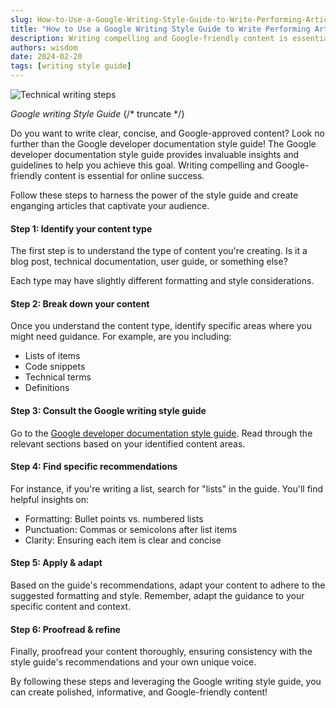 ```yaml
---
slug: How-to-Use-a-Google-Writing-Style-Guide-to-Write-Performing-Articles
title: "How to Use a Google Writing Style Guide to Write Performing Articles"
description: Writing compelling and Google-friendly content is essential. The Google developer documentation style guide provides invaluable insights and guidelines to help you achieve this goal. 
authors: wisdom
date: 2024-02-20
tags: [writing style guide]
---
```


![Technical writing steps](./img/blog-google-style-guide.png)

_Google writing Style Guide_
{/* truncate */}

Do you want to write clear, concise, and Google-approved content? Look no further than the Google developer documentation style guide!
The Google developer documentation style guide provides invaluable insights and guidelines to help you achieve this goal. Writing compelling and Google-friendly content is essential for online success.

Follow these steps to harness the power of the style guide and create enganging articles that captivate your audience.


#### Step 1: Identify your content type

The first step is to understand the type of content you're creating. Is it a blog post, technical documentation, user guide, or something else?

Each type may have slightly different formatting and style considerations.

<script async src="https://pagead2.googlesyndication.com/pagead/js/adsbygoogle.js?client=ca-pub-5378239849378753"
     crossorigin="anonymous"></script>



<script>
     (adsbygoogle = window.adsbygoogle || []).push({});
</script>

#### Step 2: Break down your content

Once you understand the content type, identify specific areas where you might need guidance. For example, are you including:

- Lists of items
- Code snippets
- Technical terms
- Definitions

#### Step 3: Consult the Google writing style guide

Go to the [Google developer documentation style guide](https://developers.google.com/style). Read through the relevant sections based on your identified content areas.

#### Step 4: Find specific recommendations

For instance, if you're writing a list, search for "lists" in the guide. You'll find helpful insights on:

- Formatting: Bullet points vs. numbered lists
- Punctuation: Commas or semicolons after list items
- Clarity: Ensuring each item is clear and concise

#### Step 5: Apply & adapt

Based on the guide's recommendations, adapt your content to adhere to the suggested formatting and style. Remember, adapt the guidance to your specific content and context.

#### Step 6: Proofread & refine

Finally, proofread your content thoroughly, ensuring consistency with the style guide's recommendations and your own unique voice.

By following these steps and leveraging the Google writing style guide, you can create polished, informative, and Google-friendly content!

<script async src="https://pagead2.googlesyndication.com/pagead/js/adsbygoogle.js?client=ca-pub-5378239849378753"
     crossorigin="anonymous"></script>


<script>
     (adsbygoogle = window.adsbygoogle || []).push({});
</script>
